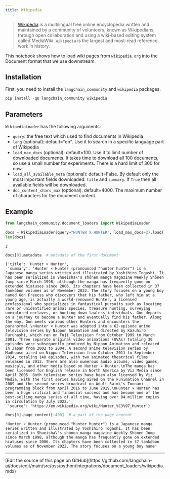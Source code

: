```yaml
---
title: Wikipedia
---
```


>[Wikipedia](https://wikipedia.org/) is a multilingual free online encyclopedia written and maintained by a community of volunteers, known as Wikipedians, through open collaboration and using a wiki-based editing system called MediaWiki. `Wikipedia` is the largest and most-read reference work in history.

This notebook shows how to load wiki pages from `wikipedia.org` into the Document format that we use downstream.

## Installation

First, you need to install the `langchain_community` and `wikipedia` packages.

```python
pip install -qU langchain_community wikipedia
```

## Parameters

`WikipediaLoader` has the following arguments:

- `query`: the free text which used to find documents in Wikipedia
- `lang` (optional): default="en". Use it to search in a specific language part of Wikipedia
- `load_max_docs` (optional): default=100. Use it to limit number of downloaded documents. It takes time to download all 100 documents, so use a small number for experiments. There is a hard limit of 300 for now.
- `load_all_available_meta` (optional): default=False. By default only the most important fields downloaded: `title` and `summary`. If `True` then all available fields will be downloaded.
- `doc_content_chars_max` (optional): default=4000. The maximum number of characters for the document content.

## Example

```python
from langchain_community.document_loaders import WikipediaLoader
```

```python
docs = WikipediaLoader(query="HUNTER X HUNTER", load_max_docs=2).load()
len(docs)
```

```output
2
```

```python
docs[0].metadata  # metadata of the first document
```

```output
{'title': 'Hunter × Hunter',
 'summary': 'Hunter × Hunter (pronounced "hunter hunter") is a Japanese manga series written and illustrated by Yoshihiro Togashi. It has been serialized in Shueisha\'s shōnen manga magazine Weekly Shōnen Jump since March 1998, although the manga has frequently gone on extended hiatuses since 2006. Its chapters have been collected in 37 tankōbon volumes as of November 2022. The story focuses on a young boy named Gon Freecss who discovers that his father, who left him at a young age, is actually a world-renowned Hunter, a licensed professional who specializes in fantastical pursuits such as locating rare or unidentified animal species, treasure hunting, surveying unexplored enclaves, or hunting down lawless individuals. Gon departs on a journey to become a Hunter and eventually find his father. Along the way, Gon meets various other Hunters and encounters the paranormal.\nHunter × Hunter was adapted into a 62-episode anime television series by Nippon Animation and directed by Kazuhiro Furuhashi, which ran on Fuji Television from October 1999 to March 2001. Three separate original video animations (OVAs) totaling 30 episodes were subsequently produced by Nippon Animation and released in Japan from 2002 to 2004. A second anime television series by Madhouse aired on Nippon Television from October 2011 to September 2014, totaling 148 episodes, with two animated theatrical films released in 2013. There are also numerous audio albums, video games, musicals, and other media based on Hunter × Hunter.\nThe manga has been licensed for English release in North America by Viz Media since April 2005. Both television series have been also licensed by Viz Media, with the first series having aired on the Funimation Channel in 2009 and the second series broadcast on Adult Swim\'s Toonami programming block from April 2016 to June 2019.\nHunter × Hunter has been a huge critical and financial success and has become one of the best-selling manga series of all time, having over 84 million copies in circulation by July 2022.',
 'source': 'https://en.wikipedia.org/wiki/Hunter_%C3%97_Hunter'}
```

```python
docs[0].page_content[:400]  # a part of the page content
```

```output
'Hunter × Hunter (pronounced "hunter hunter") is a Japanese manga series written and illustrated by Yoshihiro Togashi. It has been serialized in Shueisha\'s shōnen manga magazine Weekly Shōnen Jump since March 1998, although the manga has frequently gone on extended hiatuses since 2006. Its chapters have been collected in 37 tankōbon volumes as of November 2022. The story focuses on a young boy name'
```

---

<Callout icon="pen-to-square" iconType="regular">
  [Edit the source of this page on GitHub](https://github.com/langchain-ai/docs/edit/main/src/oss/python/integrations/document_loaders/wikipedia.mdx)
</Callout>
